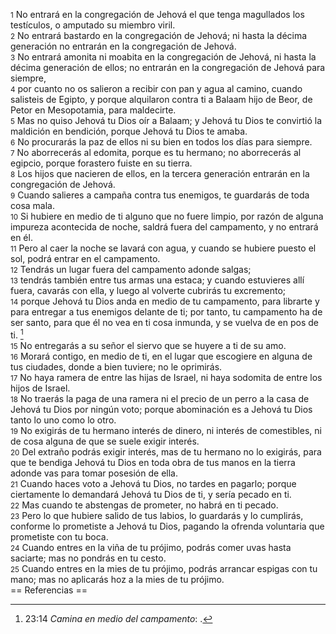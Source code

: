 {{anchor|1}} <small>1</small> No entrará en la congregación de Jehová el que tenga magullados los testículos, o amputado su miembro viril.<br>
{{anchor|2}} <small>2</small> No entrará bastardo en la congregación de Jehová; ni hasta la décima generación no entrarán en la congregación de Jehová.<br>
{{anchor|3}} <small>3</small> No entrará amonita ni moabita en la congregación de Jehová, ni hasta la décima generación de ellos; no entrarán en la congregación de Jehová para siempre,<br>
{{anchor|4}} <small>4</small> por cuanto no os salieron a recibir con pan y agua al camino, cuando salisteis de Egipto, y porque alquilaron contra ti a Balaam hijo de Beor, de Petor en Mesopotamia, para maldecirte.<br>
{{anchor|5}} <small>5</small> Mas no quiso Jehová tu Dios oír a Balaam; y Jehová tu Dios te convirtió la maldición en bendición, porque Jehová tu Dios te amaba.<br>
{{anchor|6}} <small>6</small> No procurarás la paz de ellos ni su bien en todos los días para siempre.<br>
{{anchor|7}} <small>7</small> No aborrecerás al edomita, porque es tu hermano; no aborrecerás al egipcio, porque forastero fuiste en su tierra.<br>
{{anchor|8}} <small>8</small> Los hijos que nacieren de ellos, en la tercera generación entrarán en la congregación de Jehová.<br>
{{anchor|9}} <small>9</small> Cuando salieres a campaña contra tus enemigos, te guardarás de toda cosa mala.<br>
{{anchor|10}} <small>10</small> Si hubiere en medio de ti alguno que no fuere limpio, por razón de alguna impureza acontecida de noche, saldrá fuera del campamento, y no entrará en él.<br>
{{anchor|11}} <small>11</small> Pero al caer la noche se lavará con agua, y cuando se hubiere puesto el sol, podrá entrar en el campamento.<br>
{{anchor|12}} <small>12</small> Tendrás un lugar fuera del campamento adonde salgas;<br>
{{anchor|13}} <small>13</small> tendrás también entre tus armas una estaca; y cuando estuvieres allí fuera, cavarás con ella, y luego al volverte cubrirás tu excremento;<br>
{{anchor|14}} <small>14</small> porque Jehová tu Dios anda en medio de tu campamento, para librarte y para entregar a tus enemigos delante de ti; por tanto, tu campamento ha de ser santo, para que él no vea en ti cosa inmunda, y se vuelva de en pos de ti. <ref>23:14 ''Camina en medio del campamento'': {{lib|LU|96|5|7}}.</ref><br>
{{anchor|15}} <small>15</small> No entregarás a su señor el siervo que se huyere a ti de su amo.<br>
{{anchor|16}} <small>16</small> Morará contigo, en medio de ti, en el lugar que escogiere en alguna de tus ciudades, donde a bien tuviere; no le oprimirás.<br>
{{anchor|17}} <small>17</small> No haya ramera de entre las hijas de Israel, ni haya sodomita de entre los hijos de Israel.<br>
{{anchor|18}} <small>18</small> No traerás la paga de una ramera ni el precio de un perro a la casa de Jehová tu Dios por ningún voto; porque abominación es a Jehová tu Dios tanto lo uno como lo otro.<br>
{{anchor|19}} <small>19</small> No exigirás de tu hermano interés de dinero, ni interés de comestibles, ni de cosa alguna de que se suele exigir interés.<br>
{{anchor|20}} <small>20</small> Del extraño podrás exigir interés, mas de tu hermano no lo exigirás, para que te bendiga Jehová tu Dios en toda obra de tus manos en la tierra adonde vas para tomar posesión de ella.<br>
{{anchor|21}} <small>21</small> Cuando haces voto a Jehová tu Dios, no tardes en pagarlo; porque ciertamente lo demandará Jehová tu Dios de ti, y sería pecado en ti.<br>
{{anchor|22}} <small>22</small> Mas cuando te abstengas de prometer, no habrá en ti pecado.<br>
{{anchor|23}} <small>23</small> Pero lo que hubiere salido de tus labios, lo guardarás y lo cumplirás, conforme lo prometiste a Jehová tu Dios, pagando la ofrenda voluntaria que prometiste con tu boca.<br>
{{anchor|24}} <small>24</small> Cuando entres en la viña de tu prójimo, podrás comer uvas hasta saciarte; mas no pondrás en tu cesto.<br>
{{anchor|25}} <small>25</small> Cuando entres en la mies de tu prójimo, podrás arrancar espigas con tu mano; mas no aplicarás hoz a la mies de tu prójimo.<br>
== Referencias ==

<references />

